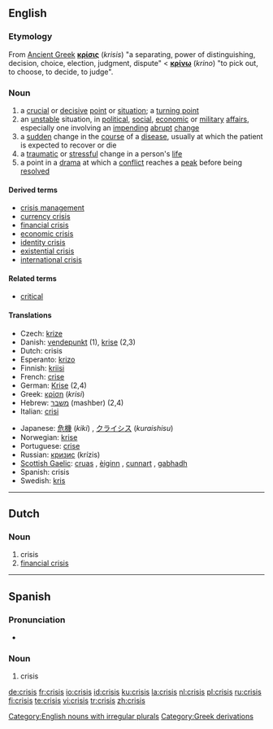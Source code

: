 ==English==
{{wikipedia}}
===Etymology===

From [[Ancient Greek]] '''[[κρίσις]]''' (''krisis'') "a separating, power of distinguishing, decision, choice, election,  judgment, dispute" < '''[[κρίνω]]''' (''krino'') "to pick out, to choose, to decide, to judge".

===Noun===
{{en-noun|crises}}

# a [[crucial]] or [[decisive]] [[point]] or [[situation]]; a [[turning point]]
# an [[unstable]] situation, in [[political]], [[social]], [[economic]] or [[military]] [[affair]]s, especially one involving an [[impending]] [[abrupt]] [[change]]
# a [[sudden]] change in the [[course]] of a [[disease]], usually at which the patient is expected to recover or die
# a [[traumatic]] or [[stressful]] change in a person's [[life]]
# a point in a [[drama]] at which a [[conflict]] reaches a [[peak]] before being [[resolved]]

====Derived terms====
* [[crisis management]]
* [[currency crisis]]
* [[financial crisis]]
* [[economic crisis]]
* [[identity crisis]]
* [[existential crisis]]
* [[international crisis]]

====Related terms====
* [[critical]]

====Translations====
{{trans-top}}
* Czech: [[krize]] {{f}}
* Danish: [[vendepunkt]] (1), [[krise]] (2,3)
* Dutch: crisis {{f}}
* Esperanto: [[krizo]]
* Finnish: [[kriisi]]
* French: [[crise]] {{f}}
* German: [[Krise]] {{f}} (2,4)
* Greek: [[κρίση]] (''krisi'') {{f}}
* Hebrew: [[משבר]] (mashber) {{m}} (2,4)
* Italian: [[crisi]] {{f}}
{{trans-mid}}
* Japanese: [[危機]] (''kiki'') , [[クライシス]] (''kuraishisu'')
* Norwegian: [[krise]]
* Portuguese: [[crise]] {{f}}
* Russian: [[кризис]] (krízis) {{m}}
* [[Scottish Gaelic]]: [[cruas]] {{m}}, [[èiginn]] {{f}}, [[cunnart]] {{m}}, [[gabhadh]] {{m}}
* Spanish: crisis {{f}}
* Swedish: [[kris]] {{c}}
{{trans-bottom}}

[[Category:English nouns with irregular plurals]]

----

==Dutch==

===Noun===
{{nl-noun|g=f|crises|crisisje}}

# crisis
# [[financial crisis]]

----

==Spanish==

===Pronunciation===
* {{IPA|/'kɾisis/}}

===Noun===
{{es-noun-f|pl=crisis}}

# crisis

[[Category:Greek derivations]]

[[de:crisis]]
[[fr:crisis]]
[[io:crisis]]
[[id:crisis]]
[[ku:crisis]]
[[la:crisis]]
[[nl:crisis]]
[[pl:crisis]]
[[ru:crisis]]
[[fi:crisis]]
[[te:crisis]]
[[vi:crisis]]
[[tr:crisis]]
[[zh:crisis]]